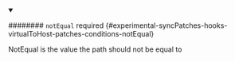 
<details className="config-field" data-expandable="false" open>
<summary>

######## `notEqual` <span className="config-field-required" data-required="false">required</span> <span className="config-field-type"></span> <span className="config-field-default"></span> <span className="config-field-enum"></span> {#experimental-syncPatches-hooks-virtualToHost-patches-conditions-notEqual}

NotEqual is the value the path should not be equal to

</summary>



</details>
